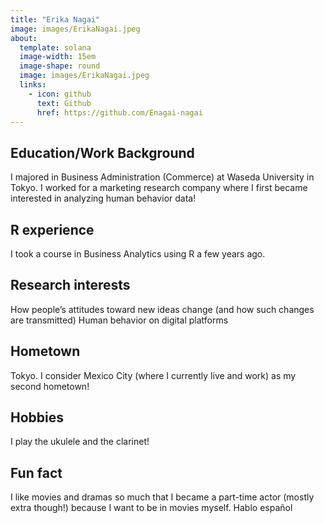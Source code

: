 ```yaml
---
title: "Erika Nagai"
image: images/ErikaNagai.jpeg
about:
  template: solana
  image-width: 15em
  image-shape: round
  image: images/ErikaNagai.jpeg
  links:
    - icon: github
      text: Github
      href: https://github.com/Enagai-nagai
---
```


## Education/Work Background
I majored in Business Administration (Commerce) at Waseda University in Tokyo.
I worked for a  marketing research company where I first became interested in analyzing human behavior data!

## R experience
I took a course in Business Analytics using R a few years ago.

## Research interests
How people's attitudes toward new ideas change (and how such changes are transmitted)
Human behavior on digital platforms

## Hometown
Tokyo.
I consider Mexico City (where I currently live and work) as my second hometown!

## Hobbies
I play the ukulele and the clarinet!

## Fun fact
I like movies and dramas so much that I became a part-time actor (mostly extra though!) because I want to be in movies myself. 
Hablo español